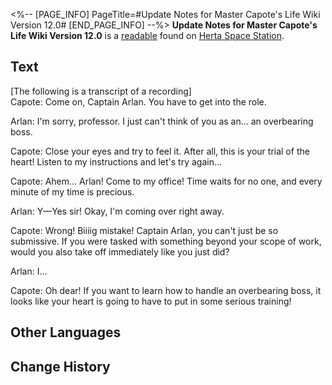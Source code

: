 <%-- [PAGE_INFO]
PageTitle=#Update Notes for Master Capote's Life Wiki Version 12.0#
[END_PAGE_INFO] --%>
{{Readable Infobox
|id           = 148
|partIds      = 190301
|title        = 
|image        = Item Journal.png
|world        = Herta Space Station
|parts        = 1
|author       = <!--to be added-->
|description  = Content that is regularly updated by Capote's die-hard fans. Mostly consists of a log of Capote's daily behaviors.
|part1        = Update Notes for Master Capote's Life Wiki Version 12.0
|source1      = {{cx|Source missing}}
|characters   = 
|factions     = 
}}
'''Update Notes for Master Capote's Life Wiki Version 12.0''' is a [[readable]] found on [[Herta Space Station]].
<!--
==Location==
{{Map Embed|<map name>|<marker id>}}
-->
==Text==
[The following is a transcript of a recording]<br />
Capote: Come on, Captain Arlan. You have to get into the role.

Arlan: I'm sorry, professor. I just can't think of you as an... an overbearing boss.

Capote: Close your eyes and try to feel it. After all, this is your trial of the heart! Listen to my instructions and let's try again...

Capote: Ahem... Arlan! Come to my office! Time waits for no one, and every minute of my time is precious.

Arlan: Y&mdash;Yes sir! Okay, I'm coming over right away.

Capote: Wrong! Biiiig mistake! Captain Arlan, you can't just be so submissive. If you were tasked with something beyond your scope of work, would you also take off immediately like you just did?

Arlan: I...

Capote: Oh dear! If you want to learn how to handle an overbearing boss, it looks like your heart is going to have to put in some serious training!

<!--
==Trivia==
* 
-->
==Other Languages==
{{Other Languages
|en   = Update Notes for Master Capote's Life Wiki Version 12.0
|zhs  = 波少百科12.0更新内容
|zht  = 波少百科12.0更新內容
|ja   = 「カポ様大百科」バージョン12.0
|ko   = 카포티 위키 12.0 업데이트 내용
|es   = Actualización de la versión 12.0 de la Enciclopedia de la vida del maestro Capote
|fr   = Notes de mise à jour du wiki sur la vie de maître Boomer version 12.0
|ru   = Обновление для вики-страницы жизни мастера Капоте 12.0.
|th   = เนื้อหาอัปเดตของสารานุกรม Master Capote เวอร์ชัน 12.0
|vi   = Nội dung cập nhật Bách Khoa Toàn Thư Nam Thần Capote 12.0
|de   = Update für Meister Capotes Enzyklopädie Version 12.0
|id   = Konten Update Wiki Kehidupan Master Capote versi 12.0
|pt   = Notas de Atualização para a CalepoPédia, Versão 12.0
}}

==Change History==
{{Change History|1.0}}